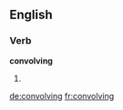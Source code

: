 ==English==

===Verb===
'''convolving'''

# {{present participle of|convolve}}


[[de:convolving]]
[[fr:convolving]]